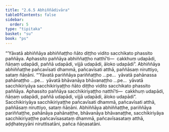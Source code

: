 ```yaml
---
title: "2.6.5 Abhiññādivāra"
tableOfContents: false
sidebar:
  order: 5
type: "tipitaka"
basket: "su"
book: "ps"
---
```



<DynamicBreadcrumb />

<Division number="34" book="ps">

<Paragraph number="1606" book="ps">
“‘Yāvatā abhiññāya abhiññaṭṭho ñāto diṭṭho vidito sacchikato phassito paññāya. Aphassito paññāya abhiññaṭṭho natthī’ti—  cakkhuṃ udapādi, ñāṇaṃ udapādi, paññā udapādi, vijjā udapādi, āloko udapādi”. Abhiññāya abhiññaṭṭhe pañcavīsati dhammā, pañcavīsati atthā, paññāsaṃ niruttiyo, sataṃ ñāṇāni.
</Paragraph>

<Paragraph number="1607" book="ps">
“‘Yāvatā pariññāya pariññaṭṭho …pe…  yāvatā pahānassa pahānaṭṭho …pe…  yāvatā bhāvanāya bhāvanaṭṭho …pe…  yāvatā sacchikiriyāya sacchikiriyaṭṭho ñāto diṭṭho vidito sacchikato phassito paññāya. Aphassito paññāya sacchikiriyaṭṭho natthī’ti—  cakkhuṃ udapādi, ñāṇaṃ udapādi, paññā udapādi, vijjā udapādi, āloko udapādi”. Sacchikiriyāya sacchikiriyaṭṭhe pañcavīsati dhammā, pañcavīsati atthā, paññāsaṃ niruttiyo, sataṃ ñāṇāni.
</Paragraph>

<Paragraph number="1608" book="ps">
Abhiññāya abhiññaṭṭhe, pariññāya pariññaṭṭhe, pahānāya pahānaṭṭhe, bhāvanāya bhāvanaṭṭhe, sacchikiriyāya sacchikiriyaṭṭhe pañcavīsasataṃ dhammā, pañcavīsasataṃ atthā, aḍḍhateyyāni niruttisatāni, pañca ñāṇasatāni.
</Paragraph>
</Division>